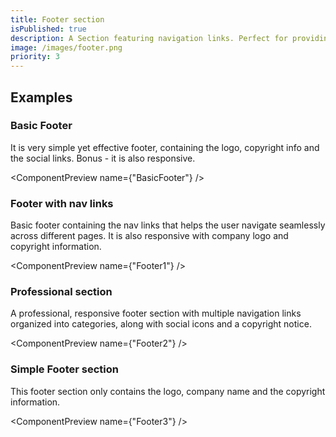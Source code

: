 ```yaml
---
title: Footer section
isPublished: true
description: A Section featuring navigation links. Perfect for providing essential information and improving site accessibility.
image: /images/footer.png  
priority: 3
---
```


## Examples

### Basic Footer
It is very simple yet effective footer, containing the logo, copyright info and the social links. Bonus - it is also responsive. 

<ComponentPreview name={"BasicFooter"} />

### Footer with nav links
Basic footer containing the nav links that helps the user navigate seamlessly across different pages. It is also responsive with company logo and copyright information.

<ComponentPreview name={"Footer1"} />

### Professional     section
A professional, responsive footer section with multiple navigation links organized into categories, along with social icons and a copyright notice.

<ComponentPreview name={"Footer2"} />

### Simple Footer section
This footer section only contains the logo, company name and the copyright information.

<ComponentPreview name={"Footer3"} />
